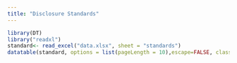 ```yaml
---
title: "Disclosure Standards"
---
```


```r
library(DT)
library("readxl")
standard<- read_excel("data.xlsx", sheet = "standards")
datatable(standard, options = list(pageLength = 10),escape=FALSE, class = 'cell-border stripe')
```
